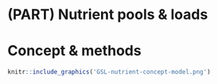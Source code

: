 # (PART) Nutrient pools & loads {-}

# Concept & methods {#concept-methods}



```r
knitr::include_graphics('GSL-nutrient-concept-model.png')
```





